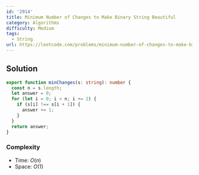 ```yaml
---
id: '2914'
title: Minimum Number of Changes to Make Binary String Beautiful
category: Algorithms
difficulty: Medium
tags:
  - String
url: https://leetcode.com/problems/minimum-number-of-changes-to-make-binary-string-beautiful
---
```


## Solution

```typescript showLineNumbers
export function minChanges(s: string): number {
  const n = s.length;
  let answer = 0;
  for (let i = 0; i < n; i += 2) {
    if (s[i] !== s[i + 1]) {
      answer += 1;
    }
  }
  return answer;
}
```

### Complexity

- Time: $O(n)$
- Space: $O(1)$
